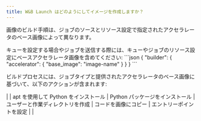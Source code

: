 ```yaml
---
title: W&B Launch はどのようにしてイメージを作成しますか？
---
```


画像のビルド手順は、ジョブのソースとリソース設定で指定されたアクセラレータのベース画像によって異なります。

<Note>
キューを設定する場合やジョブを送信する際には、キューやジョブのリソース設定にベースアクセラレータ画像を含めてください:
```json
{
    "builder": {
        "accelerator": {
            "base_image": "image-name"
        }
    }
}
```
</Note>

ビルドプロセスには、ジョブタイプと提供されたアクセラレータのベース画像に基づいて、以下のアクションが含まれます:

| | apt を使用して Python をインストール | Python パッケージをインストール | ユーザーと作業ディレクトリを作成 | コードを画像にコピー | エントリーポイントを設定 | |
